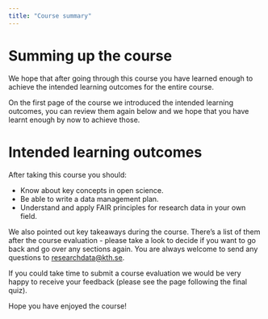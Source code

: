```yaml
---
title: "Course summary"
---
```

# Summing up the course

We hope  that after going through this course you have learned enough to achieve the intended learning outcomes for the entire course.

On the first page of the course we introduced the intended learning outcomes, you can review them again below and we hope that you have learnt enough by now to achieve those.

# Intended learning outcomes

After taking this course you should:

- Know about key concepts in open science.
- Be able to write a data management plan.
- Understand and apply FAIR principles for research data in your own field.

We also pointed out key takeaways during the course. There's a list of them after the course evaluation - please take a look to decide if you want to go back and go over any sections again. You are always welcome to send any questions to [researchdata@kth.se](mailto:researchdata@kth.se).

If you could take time to submit a course evaluation we would be very happy to receive your feedback (please see the page following the final quiz).

Hope you have enjoyed the course!